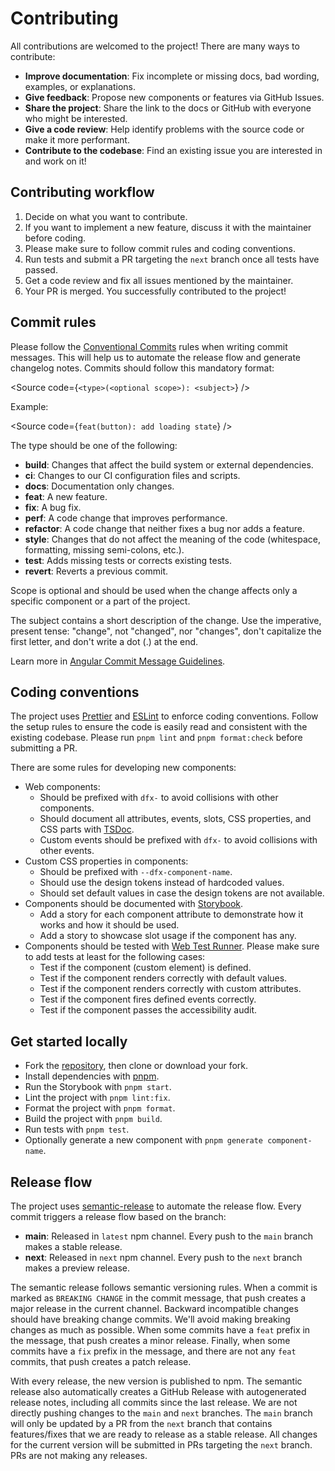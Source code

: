 
<Meta title="Contributing" />

# Contributing

All contributions are welcomed to the project! There are many ways to contribute:

- **Improve documentation**: Fix incomplete or missing docs, bad wording, examples, or explanations.
- **Give feedback**: Propose new components or features via GitHub Issues.
- **Share the project**: Share the link to the docs or GitHub with everyone who might be interested.
- **Give a code review**: Help identify problems with the source code or make it more performant.
- **Contribute to the codebase**: Find an existing issue you are interested in and work on it!

## Contributing workflow

1. Decide on what you want to contribute.
2. If you want to implement a new feature, discuss it with the maintainer before coding.
3. Please make sure to follow commit rules and coding conventions.
4. Run tests and submit a PR targeting the `next` branch once all tests have passed.
5. Get a code review and fix all issues mentioned by the maintainer.
6. Your PR is merged. You successfully contributed to the project!

## Commit rules

Please follow the [Conventional Commits](https://www.conventionalcommits.org/) rules when writing commit messages. This will help us to automate the release flow and generate changelog notes. Commits should follow this mandatory format:

<Source
  code={`
<type>(<optional scope>): <subject>
`}
/>

Example:

<Source
  code={`
feat(button): add loading state
`}
/>

The type should be one of the following:

- **build**: Changes that affect the build system or external dependencies.
- **ci**: Changes to our CI configuration files and scripts.
- **docs**: Documentation only changes.
- **feat**: A new feature.
- **fix**: A bug fix.
- **perf**: A code change that improves performance.
- **refactor**: A code change that neither fixes a bug nor adds a feature.
- **style**: Changes that do not affect the meaning of the code (whitespace, formatting, missing semi-colons, etc.).
- **test**: Adds missing tests or corrects existing tests.
- **revert**: Reverts a previous commit.

Scope is optional and should be used when the change affects only a specific component or a part of the project.

The subject contains a short description of the change. Use the imperative, present tense: "change", not "changed", nor "changes", don't capitalize the first letter, and don't write a dot (.) at the end.

Learn more in [Angular Commit Message Guidelines](https://github.com/angular/angular/blob/22b96b9/CONTRIBUTING.md#-commit-message-guidelines).

## Coding conventions

The project uses [Prettier](https://prettier.io/) and [ESLint](https://eslint.org/) to enforce coding conventions. Follow the setup rules to ensure the code is easily read and consistent with the existing codebase. Please run `pnpm lint` and `pnpm format:check` before submitting a PR.

There are some rules for developing new components:

- Web components:
  - Should be prefixed with `dfx-` to avoid collisions with other components.
  - Should document all attributes, events, slots, CSS properties, and CSS parts with [TSDoc](https://tsdoc.org/).
  - Custom events should be prefixed with `dfx-` to avoid collisions with other events.
- Custom CSS properties in components:
  - Should be prefixed with `--dfx-component-name`.
  - Should use the design tokens instead of hardcoded values.
  - Should set default values in case the design tokens are not available.
- Components should be documented with [Storybook](https://storybook.js.org/).
  - Add a story for each component attribute to demonstrate how it works and how it should be used.
  - Add a story to showcase slot usage if the component has any.
- Components should be tested with [Web Test Runner](https://modern-web.dev/docs/test-runner/overview/). Please make sure to add tests at least for the following cases:
  - Test if the component (custom element) is defined.
  - Test if the component renders correctly with default values.
  - Test if the component renders correctly with custom attributes.
  - Test if the component fires defined events correctly.
  - Test if the component passes the accessibility audit.

## Get started locally

- Fork the [repository](https://github.com/dominikfryc/diffix-test), then clone or download your fork.
- Install dependencies with [pnpm](https://pnpm.io/).
- Run the Storybook with `pnpm start`.
- Lint the project with `pnpm lint:fix`.
- Format the project with `pnpm format`.
- Build the project with `pnpm build`.
- Run tests with `pnpm test`.
- Optionally generate a new component with `pnpm generate component-name`.

## Release flow

The project uses [semantic-release](https://semantic-release.gitbook.io/semantic-release/) to automate the release flow. Every commit triggers a release flow based on the branch:

- **main**: Released in `latest` npm channel. Every push to the `main` branch makes a stable release.
- **next**: Released in `next` npm channel. Every push to the `next` branch makes a preview release.

The semantic release follows semantic versioning rules. When a commit is marked as `BREAKING CHANGE` in the commit message, that push creates a major release in the current channel. Backward incompatible changes should have breaking change commits. We'll avoid making breaking changes as much as possible. When some commits have a `feat` prefix in the message, that push creates a minor release. Finally, when some commits have a `fix` prefix in the message, and there are not any `feat` commits, that push creates a patch release.

With every release, the new version is published to npm. The semantic release also automatically creates a GitHub Release with autogenerated release notes, including all commits since the last release. We are not directly pushing changes to the `main` and `next` branches. The `main` branch will only be updated by a PR from the `next` branch that contains features/fixes that we are ready to release as a stable release. All changes for the current version will be submitted in PRs targeting the `next` branch. PRs are not making any releases.

